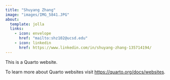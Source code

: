 ```yaml
---
title: "Shuyang Zhang"
image: "images/IMG_5841.JPG"
about:
  template: jolla
  links:
    - icon: envelope
      href: "mailto:shz102@ucsd.edu"
    - icon: linkedin
      href: https://www.linkedin.com/in/shuyang-zhang-135714194/
---
```


This is a Quarto website.

To learn more about Quarto websites visit <https://quarto.org/docs/websites>.
